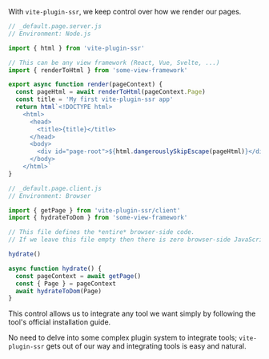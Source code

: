 With `vite-plugin-ssr`, we keep control over how we render our pages.

```js
// _default.page.server.js
// Environment: Node.js

import { html } from 'vite-plugin-ssr'

// This can be any view framework (React, Vue, Svelte, ...)
import { renderToHtml } from 'some-view-framework'

export async function render(pageContext) {
  const pageHtml = await renderToHtml(pageContext.Page)
  const title = 'My first vite-plugin-ssr app'
  return html`<!DOCTYPE html>
    <html>
      <head>
        <title>{title}</title>
      </head>
      <body>
        <div id="page-root">${html.dangerouslySkipEscape(pageHtml)}</div>
      </body>
    </html>`
}
```

```js
// _default.page.client.js
// Environment: Browser

import { getPage } from 'vite-plugin-ssr/client'
import { hydrateToDom } from 'some-view-framework'

// This file defines the *entire* browser-side code.
// If we leave this file empty then there is zero browser-side JavaScript.

hydrate()

async function hydrate() {
  const pageContext = await getPage()
  const { Page } = pageContext
  await hydrateToDom(Page)
}
```

This control allows us to integrate any tool we want simply by following the tool's official installation guide.

No need to delve into some complex plugin system to integrate tools;
`vite-plugin-ssr` gets out of our way and
integrating tools is easy and natural.
